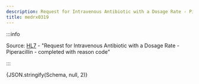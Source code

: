 ```yaml
---
description: Request for Intravenous Antibiotic with a Dosage Rate - Piperacillin - completed with reason code
title: medrx0319
---
```



:::info

Source: [HL7](https://www.hl7.org/fhir/medicationrequest0319.html) - "Request for Intravenous Antibiotic with a Dosage Rate - Piperacillin - completed with reason code"

:::

<Tabs>
  <TabItem value="text" label="Human readable text" default>
    <MultipleDosagesToText
      dosages={Schema}
      config={{  }}
    />
  </TabItem>
  <TabItem value="json" label="Dosage">
    <CodeBlock language="json">{JSON.stringify(Schema, null, 2)}</CodeBlock>
  </TabItem>
</Tabs>
